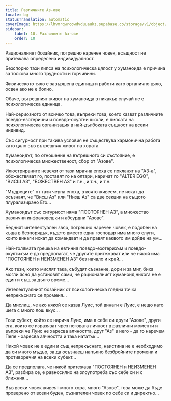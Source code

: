 ```yaml
---
title: Различните Аз-ове
locale: bg
statusTranslation: automatic
coverImage: https://lhvmrqwrcowdvduuaukz.supabase.co/storage/v1/object/public/strapi-uploads/small_cover-tratado-de-psicologia-revolucionaria.webp-5e15e1cec4e0ebebcde5d7fc7565d8fd.webp
sidebar:
    label: 10. Различните Аз-ове
    order: 10
---
```

Рационалният бозайник, погрешно наречен човек, всъщност не притежава определена индивидуалност.

Безспорно тази липса на психологическа цялост у хуманоида е причина за толкова много трудности и горчивини.

Физическото тяло е завършена единица и работи като органично цяло, освен ако не е болно.

Обаче, вътрешният живот на хуманоида в никакъв случай не е психологическа единица.

Най-сериозното от всичко това, въпреки това, което казват различните псевдо-езотерични и псевдо-окултни школи, е липсата на психологическа организация в най-дълбоката същност на всеки индивид.

Със сигурност при такива условия не съществува хармонична работа като цяло във вътрешния живот на хората.

Хуманоидът, по отношение на вътрешното си състояние, е психологическа множественост, сбор от "Азове".

Илюстрираните невежи от тази мрачна епоха се покланят на "АЗ-а", обожествяват го, поставят го на олтари, наричат го "ALTER EGO", "ВИСШ АЗ", "БОЖЕСТВЕН АЗ" и т.н., и т.н., и т.н.

"Мъдреците" от тази черна епоха, в която живеем, не искат да осъзнаят, че "Висш Аз" или "Низш Аз" са две секции на същото плурализирано Его...

Хуманоидът със сигурност няма "ПОСТОЯНЕН АЗ", а множество различни инфрачовешки и абсурдни "Азове".

Бедният интелектуален звяр, погрешно наречен човек, е подобен на къща в безпорядък, където вместо един господар има много слуги, които винаги искат да командват и да правят каквото им дойде на ум...

Най-голямата грешка на евтиния псевдо-езотеризъм и псевдо-окултизъм е да предполагат, че другите притежават или че някой има "ПОСТОЯНЕН и НЕИЗМЕНЕН АЗ" без начало и край...

Ако тези, които мислят така, събудят съзнание, дори и за миг, биха могли ясно да установят сами, че рационалният хуманоид никога не е един и същ за дълго време...

Интелектуалният бозайник от психологическа гледна точка непрекъснато се променя...

Да мислиш, че ако някой се казва Луис, той винаги е Луис, е нещо като шега с много лош вкус...

Този субект, който се нарича Луис, има в себе си други "Азове", други ега, които се изразяват чрез неговата личност в различни моменти и въпреки че Луис не харесва алчността, друг "Аз" в него - да го наречем Пепе - харесва алчността и така нататък...

Никой човек не е един и същ непрекъснато, наистина не е необходимо да си много мъдър, за да осъзнаеш напълно безбройните промени и противоречия на всеки субект...

Да се ​​предполага, че някой притежава "ПОСТОЯНЕН и НЕИЗМЕНЕН АЗ", разбира се, е равносилно на злоупотреба със себе си и с ближния...

Във всеки човек живеят много хора, много "Азове", това може да бъде проверено от всеки буден, съзнателен човек по себе си и директно...

